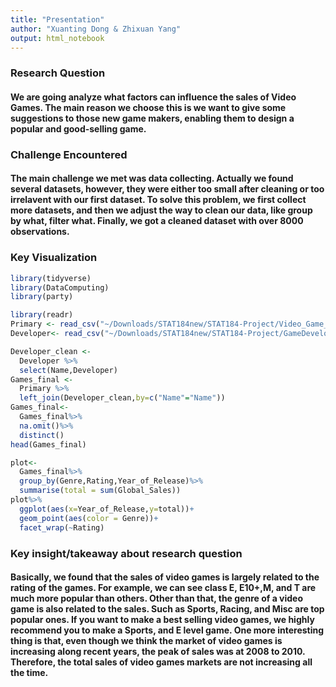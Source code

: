 ```yaml
---
title: "Presentation"
author: "Xuanting Dong & Zhixuan Yang"
output: html_notebook
---
```


### Research Question

#### We are going analyze what factors can influence the sales of Video Games. The main reason we choose this is we want to give some suggestions to those new game makers, enabling them to design a popular and good-selling game. 


### Challenge Encountered

#### The main challenge we met was data collecting. Actually we found several datasets, however, they were either too small after cleaning or too irrelavent with our first dataset. To solve this problem, we first collect more datasets, and then we adjust the way to clean our data, like group by what, filter what. Finally, we got a cleaned dataset with over 8000 observations. 

### Key Visualization 


```r
library(tidyverse)
library(DataComputing)
library(party)
```

```r
library(readr)
Primary <- read_csv("~/Downloads/STAT184new/STAT184-Project/Video_Game_Sales_as_of_Jan_2017.csv")
Developer<- read_csv("~/Downloads/STAT184new/STAT184-Project/GameDeveloper.csv")
```

```r
Developer_clean <-
  Developer %>%
  select(Name,Developer)
Games_final <-
  Primary %>%
  left_join(Developer_clean,by=c("Name"="Name"))
Games_final<-
  Games_final%>%
  na.omit()%>%
  distinct()
head(Games_final)
```

```r
plot<-
  Games_final%>%
  group_by(Genre,Rating,Year_of_Release)%>%
  summarise(total = sum(Global_Sales))
plot%>%
  ggplot(aes(x=Year_of_Release,y=total))+
  geom_point(aes(color = Genre))+
  facet_wrap(~Rating)
```

### Key insight/takeaway about research question

#### Basically, we found that the sales of video games is largely related to the rating of the games. For example, we can see class E, E10+,M, and T are much more popular than others. Other than that, the genre of a video game is also related to the sales. Such as Sports, Racing, and Misc are top popular ones. If you want to make a best selling video games, we highly recommend you to make a Sports, and E level game. One more interesting thing is that, even though we think the market of video games is increasing along recent years, the peak of sales was at 2008 to 2010. Therefore, the total sales of  video games markets are not increasing all the time.































